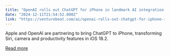 ```yaml
---
title: "OpenAI rolls out ChatGPT for iPhone in landmark AI integration with Apple"
date: "2024-12-11T21:54:52.000Z"
link: "https://venturebeat.com/ai/openai-rolls-out-chatgpt-for-iphone-in-landmark-ai-integration-with-apple/"
---
```


Apple and OpenAI are partnering to bring ChatGPT to iPhone, transforming Siri, camera and productivity features in iOS 18.2.

[Read more](https://venturebeat.com/ai/openai-rolls-out-chatgpt-for-iphone-in-landmark-ai-integration-with-apple/)
